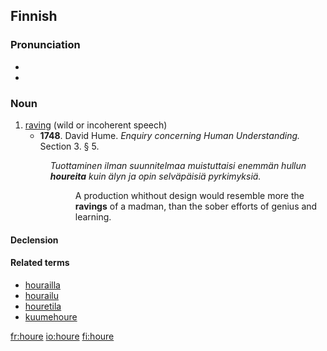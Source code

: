 ==Finnish==

===Pronunciation===
* {{hyphenation|hou|re}}
* {{IPA|/ˈhoure(ʔ)/|lang=fi}}

===Noun===
{{infl|fi|noun}}

# [[raving]] (wild or incoherent speech)
#* '''1748'''.  David Hume.  ''Enquiry concerning Human Understanding.'' Section 3.  § 5.
#: ''Tuottaminen ilman suunnitelmaa muistuttaisi enemmän hullun '''houreita''' kuin älyn ja opin selväpäisiä pyrkimyksiä.''
#:: A production whithout design would resemble more the '''ravings''' of a madman, than the sober efforts of genius and learning.

====Declension====
{{fi-decl-hame|hour}}

====Related terms====
* [[hourailla]]
* [[hourailu]]
* [[houretila]]
* [[kuumehoure]]

[[fr:houre]]
[[io:houre]]
[[fi:houre]]